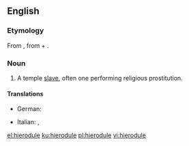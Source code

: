 ==English==

===Etymology===
From {{etyl|grc|en}} {{m|grc|ἱερόδουλος}}, from {{m|grc|ἱερός||sacred}} + {{m|grc|δοῦλος||slave}}.

===Noun===
{{slim-wikipedia}}
{{en-noun}}

# {{label|en|historical|chiefly|Ancient Greece}} A temple [[slave]], often one performing religious prostitution.

====Translations====
{{trans-top|temple slave, often one performing religious prostitution}}
* German: {{t|de|Hierodule|m}}
{{trans-mid}}
* Italian: {{t+|it|ierodulo|m|alt=ierodulo}}, {{t|it|ierodula|f|alt=ierodula}}
{{trans-bottom}}

[[el:hierodule]]
[[ku:hierodule]]
[[pl:hierodule]]
[[vi:hierodule]]